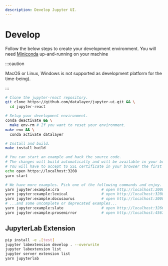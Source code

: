 ```yaml
---
description: Develop Jupyter UI.
---
```


# Develop

Follow the below steps to create your development environment. You will need [Miniconda](https://docs.conda.io/en/latest/miniconda.html) up-and-running on your machine

:::caution

MacOS or Linux, Windows is not supported as development platform for the time-being).

:::

```bash
# Clone the jupyter-react repository.
git clone https://github.com/datalayer/jupyter-ui.git && \
  cd jupyter-react
```

```bash
# Setup your development environment.
conda deactivate && \
  make env-rm # If you want to reset your environment.
make env && \
  conda activate datalayer
```

```bash
# Install and build.
make install build
```

```bash
# You can start an example and hack the source code.
# The changes will build automatically and will be available in your browser.
# You will have to accept to SSL certificate in your browser the first time.
echo open https://localhost:3208
yarn start
```

```bash
# We have more examples. Pick one of the following commands and enjoy.
yarn jupyter:example:cra                   # open http://localhost:3000
yarn jupyter:example:lexical               # open http://localhost:3208
yarn jupyter:example:docusaurus            # open http://localhost:3000/docs/intro
# ...and some uncomplete or deprecated examples...
yarn jupyter:example:slate                 # open http://localhost:3266
yarn jupyter:example:prosemirror           # open http://localhost:4567
```

## JupyterLab Extension

```bash
pip install -e .[test]
jupyter labextension develop . --overwrite
jupyter labextension list
jupyter server extension list
yarn jupyterlab
```
